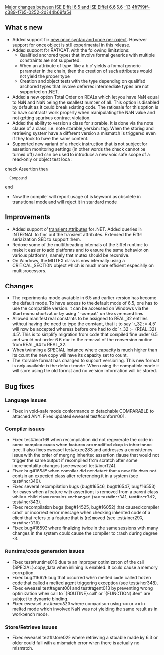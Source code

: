 [[Property:title|Major changes between ISE Eiffel 6.5 and ISE Eiffel 6.6]]
[[Property:link_title|6.6]]
[[Property:weight|-13]]
[[Property:uuid|4ff759ff-c389-f765-0252-2d844b69fa54]]
==What's new==
{{seealso|[[Differences between standard ECMA-367 and Eiffel Software implementation|Differences between standard ECMA-367 and Eiffel Software implementation]] }}
* Added support for [[ET: Other Mechanisms#Adjusting once semantics with "once keys"|new once syntax and once per object]]. However support for once object is still experimental in this release.
* Added support for [[ET: Inheritance#Qualified Anchored Declarations|RAT/QAT]], with the following limitations:
** Qualified anchored types that involve formal generics with multiple constraints are not supported.
** When an attribute of type `like a.b.c' yields a formal generic parameter in the chain, then the creation of such attributes would not yield the proper type.
** Creation and object tests with the type depending on qualified anchored types that involve deferred intermediate types are not supported on .NET.
* Added a new option Total Order on REALs which let you have NaN equal to NaN and NaN being the smallest number of all. This option is disabled by default as it could break existing code. The rationale for this option is to have contracts work properly when manipulating the NaN value and not getting spurious contract violation.
* Added the ability to version a class for storable. It is done via the note clause of a class, i.e. <e>note storable_version: tag</e>. When the storing and retrieving system have a different version a mismatch is triggered even if they look to have the same content.
* Supported new variant of a check instruction that is not subject for assertion monitoring settings (in other words the check cannot be turned off) and can be used to introduce a new void safe scope of a read-only or object test local:
<e>check Assertion then
   Compound
end
</e>
* Now the compiler will report usage of is keyword as obsolete in transitional mode and will reject it in standard mode.

==Improvements==
* Added support of [[ET: The Dynamic Structure: Execution Model#Transient attributes|transient attributes]] for .NET. Added queries in INTERNAL to find out the transient attributes. Extended the Eiffel serialization SED to support them.
* Redone some of the multithreading internals of the Eiffel runtime to make it easier to add platforms and to ensure the same behavior on various platforms, namely that mutex should be recursive.
* On Windows, the MUTEX class is now internally using a CRITICAL_SECTION object which is much more efficient especially on multiprocessors.

==Changes==
* The experimental mode available in 6.5 and earlier version has become the default mode. To have access to the default mode of 6.5, one has to use the compatible version. It can be accessed on Windows via the Start menu shortcut or by using "-compat" on the command line.
* Allowed manifest real constants to be assigned to REAL_32 entities without having the need to type the constant, that is to say `r_32 := 4.5' will now be accepted whereas before one had to do `r_32 := {REAL_32} 4.5'. This is to simplify migration from code that compiled fine under 6.5 and would not under 6.6 due to the removal of the conversion routine from REAL_64 to REAL_32.
* When twinning a <e>SPECIAL</e> instance where <e>capacity</e> is much higher than its <e>count</e> the new copy will have its <e>capacity</e> set to <e>count</e>.
* The storable format has changed to support versioning. This new format is only available in the default mode. When using the compatible mode it will store using the old format and no version information will be stored.

==Bug fixes==

===Language issues===
* Fixed in void-safe mode conformance of detachable COMPARABLE to attached ANY. Fixes updated eweasel test#conform001.

===Compiler issues===
* Fixed test#incr168 when recompilation did not regenerate the code in some complex cases when features are modified deep in inheritance tree. It also fixes eweasel test#exec283 and addresses a consistency issue with the order of merging inherited assertion clause that would not trigger the same output if recompiled from scratch after some incrementality changes (see eweasel test#incr124).
* Fixed bug#16545 when compiler did not detect that a new file does not contain an expected class after referencing it in a system (see test#incr340).
* Fixed several recompilation bugs (bug#16546, bug#16547, bug#16553) for cases when a feature with assertions is removed from a parent class while a child class remains unchanged (see test#incr341, test#incr342, test#incr343).
* Fixed recompilation bugs (bug#14525, bug#16052) that caused compiler crash or incorrect error message when checking inherited code of a client that refers to a feature that is (re)moved (see test#incr293, test#incr338).
* Fixed bug#16593 where finalizing twice in the same sessions with many changes in the system could cause the compiler to crash during degree -3.

===Runtime/code generation issues===
* Fixed test#runtime016 due to an improper optimization of the call {SPECIAL}.copy_data when inlining is enabled. It could cause a memory corruption.
* Fixed bug#16626 bug that occurred when melted code called frozen code that called a melted agent triggering exception (see test#incr348).
* Fixed eweasel test#agent001 and test#agent013 by preventing wrong optimization when call to `{ROUTINE}.call' or `{FUNCTION}.item' are subject to dynamic binding.
* Fixed eweasel test#exec323 where comparison using <= or >= in melted mode which involved NaN was not yielding the same result as in workbench mode.

===Store/Retrieve issues===
* Fixed eweasel test#store029 where retrieving a storable made by 6.3 or older could fail with a mismatch error when there is actually no mismatch.

